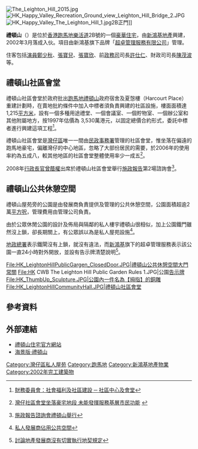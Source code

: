 [[File:The_Leighton_Hill_2015.jpg|right]]
[[File:HK_Happy_Valley_Recreation_Ground_view_Leighton_Hill_Bridge_2.JPG|thumb]]
[[File:HK_Happy_Valley_The_Leighton_Hill_1.jpg|thumb]]2B正門]]

'''禮頓山'''（{{lang-en|The Leighton Hill}}）是位於[[香港|香港]][[跑馬地|跑馬地]][[樂活道|樂活道]]2B號的一個[[高尚住宅|豪華住宅]]，由[[新鴻基地產|新鴻基地產]]興建，2002年3月落成入伙。項目由新鴻基旗下品牌「[[超卓管理服務有限公司|超卓管理服務有限公司]]」管理。

住客包括[[演員|演員]][[鄭少秋|鄭少秋]]、[[張寶兒|張寶兒]]、[[張寶欣|張寶欣]]、前[[政務司|政務司]]司長[[許仕仁|許仕仁]]、財政司司長[[陳茂波|陳茂波]]等。

==禮頓山社區會堂==
禮頓山社區會堂於政府批出[[跑馬地|跑馬地]][[禮頓山|禮頓山]]政府宿舍及夏愨樓（Harcourt Place）重建計劃時，在賣地批約條件中加入中標者須負責興建的社區設施，樓面面積達1,215[[平方米|平方米]]，設有一個多種用途禮堂、一個會議室、一個貯物室、一個辦公室和其他附屬地方，按1997年估價為 3,530萬港元，以固定總價合約形式，委託中標者進行興建這項工程<ref>{{zh-hk}} [http://www.legco.gov.hk/yr97-98/chinese/fc/pwsc/papers/pw030947.htm 財務委員會：社會福利及社區建設 ─ 社區中心及會堂]</ref>。

禮頓山社區會堂是[[灣仔區|灣仔區]]唯一一間由[[民政事務署|民政事務署]]管理的社區會堂，惟坐落在偏遠的跑馬地豪宅，偏離灣仔的中心地區，忽略了大部份居民的需要，於2006年的使用率約為五成八，較其他地區的社區會堂整體使用率少一成五<ref>{{zh-hk}} [http://www.hkbu.edu.hk/~jourtyb/news/news162.html 灣仔社區會堂坐落豪宅地段 未能發揮服務基層市民功能] {{webarchive|url=https://web.archive.org/web/20081211042946/http://www.hkbu.edu.hk/~jourtyb/news/news162.html |date=2008-12-11 }}</ref>。

2008年[[行政長官|行政長官]][[曾蔭權|曾蔭權]]出席於禮頓山社區會堂舉行[[施政報告|施政報告]]第2場諮詢會<ref>{{zh-hk}} [http://news.gov.hk/tc/category/administration/080827/html/080827tc01003.htm 施政報告諮詢會禮頓山舉行]{{dead link|date=2018年4月 |bot=InternetArchiveBot |fix-attempted=yes }}</ref>。

==禮頓山公共休憩空間==
禮頓山屋苑旁的公園是由發展商負責提供及管理的公共休憩空間，公園面積超逾2萬[[平方呎|平方呎]]，管理費用由管理公司負責。

由於公眾休閒公園的設計及佈局與隔鄰的私人樓宇禮頓山很相似，加上公園鐵門雖然沒上鎖，卻長期關上，有公眾誤以為是私人屋苑設施<ref>{{zh-hk}} [http://www.legco.gov.hk/yr07-08/chinese/panels/plw/papers/devcb1-1007-1-c.pdf 私人發展商佔用公共空間]</ref>。

[[地政總署|地政總署]]表示鐵閘沒有上鎖，就沒有違法，而[[新鴻基|新鴻基]]旗下的超卓管理服務表示該公園一直24小時對外開放，並設有告示牌清楚說明<ref>{{zh-hk}} [http://www.legco.gov.hk/yr07-08/chinese/panels/plw/papers/devcb1-1007-2-c.pdf 討論地產發展商沒有切實執行地契規定]</ref>。

<gallery>
File:HK_LeightonHillPublicGargen_ClosedDoor.JPG|禮頓山公共休憩空間大門常關
File:HK CWB The Leighton Hill Public Garden Rules 1.JPG|公園[[告示牌|告示牌]]
File:HK_ThumbUp_Sculpture.JPG|公園內一件名為【拇指】的銅雕
File:HK_LeightonHillCommunityHall.JPG|禮頓山社區會堂
</gallery>

==參考資料==
<div class="references-small">
<references />
</div>

==外部連結==
{{commonscat|The Leighton Hill}}
*[https://web.archive.org/web/20061103160956/http://www.leightonhill.com/view.htm 禮頓山住宅官方網站]
*[[鴨脷洲南灣|海景版‧禮頓山]]
{{shkp}}

[[Category:灣仔區私人屋苑|Category:灣仔區私人屋苑]]
[[Category:跑馬地|Category:跑馬地]]
[[Category:新鴻基地產物業|Category:新鴻基地產物業]]
[[Category:2002年完工建築物|Category:2002年完工建築物]]
